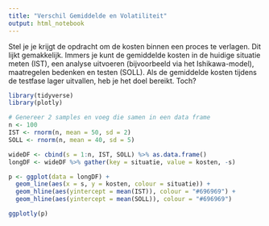 ```yaml
---
title: "Verschil Gemiddelde en Volatiliteit"
output: html_notebook
---
```


Stel je je krijgt de opdracht om de kosten binnen een proces te verlagen. Dit lijkt gemakkelijk. Immers je kunt de gemiddelde kosten in de huidige situatie meten (IST), een analyse uitvoeren (bijvoorbeeld via het Ishikawa-model), maatregelen bedenken en testen (SOLL). Als de gemiddelde kosten tijdens de testfase lager uitvallen, heb je het doel bereikt. Toch?

```r
library(tidyverse)
library(plotly)

# Genereer 2 samples en voeg die samen in een data frame
n <- 100
IST <- rnorm(n, mean = 50, sd = 2)
SOLL <- rnorm(n, mean = 40, sd = 5)

wideDF <- cbind(s = 1:n, IST, SOLL) %>% as.data.frame()
longDF <- wideDF %>% gather(key = situatie, value = kosten, -s)

p <- ggplot(data = longDF) +
  geom_line(aes(x = s, y = kosten, colour = situatie)) +
  geom_hline(aes(yintercept = mean(IST)), colour = "#696969") +
  geom_hline(aes(yintercept = mean(SOLL)), colour = "#696969")

ggplotly(p)


```



